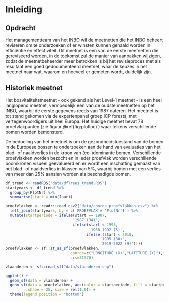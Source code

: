 <!-- bookdown::render_book('Revisie Bosvitaliteit') -->
<!-- bookdown::render_book(output_format = "INBOmd::pdf_report") -->

# Inleiding

## Opdracht

Het managementteam van het INBO wil de meetnetten die het INBO beheert reviseren om te onderzoeken of er winsten kunnen gehaald worden in efficiëntie en effectiviteit. Dit meetnet is een van de eerste meetnetten die gereviseerd worden, in de toekomst zal de manier van aanpakken wijzigen, zodat de meetnetbeheerder meer betrokken is bij het revisieproces met als resultaat een goed gedocumenteerd meetnet, waar de keuzes in het meetnet naar wat, waarom en hoeveel er gemeten wordt, duidelijk zijn.

## Historiek meetnet

Het bosvitaliteitsmeetnet - ook gekend als het Level-1 meetnet - is een heel langlopend meetnet, vermoedelijk een van de oudste meetnetten op het INBO, waarbij de eerste gegevens reeds van 1987 dateren. Het meetnet is tot stand gekomen via de expertenpanel groep ICP forests, met vertegenwoordigers uit heel Europa. Het huidige meetnet bevat 78 proefvlakpunten (zie figuur \@ref(fig:plotloc) ) waar telkens verschillende bomen worden bemonsterd.

De bedoeling van het meetnet is om de gezondheidstoestand van de bomen in de Europese bossen te onderzoeken aan de hand van evaluaties van het blad- of naaldverlies in de kroon van (co-)dominante bomen. Verschillende proefvlakken worden bezocht en in ieder proefvlak worden verschillende boomkronen visueel geëvalueerd en er wordt een inschatting gemaakt van het blad- of naaldverlies in klassen van 5%, waarbij bomen met een verlies van meer dan 25% aanzien worden als beschadigde bomen.

```r

df_trend <- readRDS('data/dfTrees_trend.RDS')
startyears <- df_trend %>% 
  group_by(PlotNr) %>% 
  summarise(start = min(Jaar))

proefvlakken <- readr::read_csv2("data/coords_proefvlakken.csv") %>% 
  left_join(startyears, by = c('PROEFVLAK'= 'PlotNr') ) %>% 
  mutate(startperiode = ifelse(start == 1987, 
                              '1987 (34)',
                              ifelse(start < 1995,
                                     '1988-1992 (5)',
                                    ifelse (start < 2018, 
                                          '1995 (30)', 
                                          '2019-2022 (9)'))))
proefvlakken <- sf::st_as_sf(proefvlakken, 
                             coords=c("LONGITUDE (X)","LATITUDE (Y)"), 
                             crs=31370)

vlaanderen <- sf::read_sf("data/vlaanderen.shp")

ggplot() +
  geom_sf(data = vlaanderen) +
  geom_sf(data = proefvlakken, aes(color = startperiode, fill = startperiode), 
          shape = 25, size = rel(1.0)) + 
  theme(legend.position = "bottom")

```

<!--
## Gebruik van de data voor afgeleide projecten

Op het INBO is er een analyse gebeurd op basis van deze dataset door Pieter Verschelde <<REFERENTIE>> waarbij getracht werd een verklarend statistisch model voor deze data te bouwen.

De data wordt geleverd aan ICP forests zodat zij jaarlijks een Europese statistische analyse kunnen uitvoeren.

Verder, hoewel de data niet gepubliceerd is, kan iedereen de data vrij opvragen, en is de data gebruikt voor verschillende thesissen en doctoraten <<REFERENTIES>>
-->

